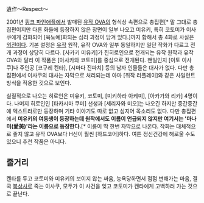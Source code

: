 遺作～Respect～

2001년 [[핑크 파인애플]]에서 발매된 [[유작 OVA]]의 형식상 속편으로 총집편[* 말 그대로 총집편이지만 다른 화들에 등장하지 않은 장면이 일부 나오고 미유키, 특히 코토미가 이사쿠에게 감화되어 [육노예]화되는 심리 과정이 담겨 있다.]까지 합해서 총 4화로 사실은 [[외전]]이다. 기본 설정은 [[유작]] 원작, 유작 OVA와 일부 동일하지만 일단 작화가 다르고 전개 과정이 상당히 다르다. [사카키 미유키]가 진히로인으로 전개되는 유작 원작과 유작 OVA와 달리 이 작품은 [아사카와 코토미]를 중심으로 전개된다. 왠일인지 [이토 이사쿠]나 주인공 [코구레 켄타], [시마다 진파치] 등의 남자 인물들은 대사가 없다. 다만 총집편에서 이사쿠의 대사는 자막으로 처리되는데 아마 [취작 리플레이]와 같은 사일런트 방식을 적용한 것으로 보인다. 

실질적으로 나오는 히로인은 미유키, 코토미, [미키하라 아케미], [아카가와 리카] 4명이다. 나머지 히로인인 [타카시마 쿠미] 선생과 [세리자와 미오]는 나오긴 하지만 중간중간에 엑스트라로만 등장하며 기타 이야기도 따로 없고 심지어 목소리도 없다. 다만 총집편에서 '''미유키의 여동생이 등장하는데 원작에서도 이름이 언급되지 않지만 여기서는 '마나미(愛美)'라는 이름으로 등장한다.'''[* 이름이 딱 한번 자막으로 나온다. 작화는 대체적으로 좋지 않고 유작 OVA보다 H신이 훨씬 [하드코어]하다. 여튼 정신건강에 해로울 수도 있으니 추천 작품은 아니다.

== 줄거리 ==
켄타를 두고 코토미와 미유키의 보이지 않는 싸움, 능욕당하면서 점점 변해가는 마음, 결국 [[복상사]]로 죽는 이사쿠, 모두가 이 사건을 잊고 코토미가 켄타에게 고백하러 가는 것으로 끝난다.

